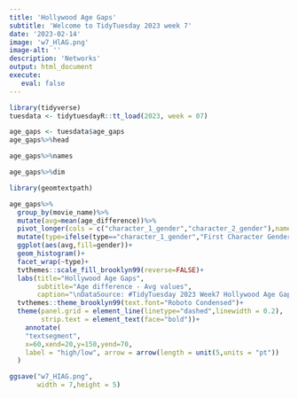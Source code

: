 ```yaml
---
title: 'Hollywood Age Gaps'
subtitle: 'Welcome to TidyTuesday 2023 week 7'
date: '2023-02-14'
image: 'w7_HlAG.png'
image-alt: ''
description: 'Networks'
output: html_document
execute: 
   eval: false
---
```

```r
library(tidyverse)
tuesdata <- tidytuesdayR::tt_load(2023, week = 07)
```


```r
age_gaps <- tuesdata$age_gaps
age_gaps%>%head
```

```r
age_gaps%>%names
```


```r
age_gaps%>%dim
```



```r

library(geomtextpath)

age_gaps%>%
  group_by(movie_name)%>%
  mutate(avg=mean(age_difference))%>%
  pivot_longer(cols = c("character_1_gender","character_2_gender"),names_to = "type",values_to = "gender") %>%
  mutate(type=ifelse(type=="character_1_gender","First Character Gender","Second Character Gender")) %>%
  ggplot(aes(avg,fill=gender))+
  geom_histogram()+
  facet_wrap(~type)+
  tvthemes::scale_fill_brooklyn99(reverse=FALSE)+
  labs(title="Hollywood Age Gaps",
       subtitle="Age difference - Avg values",
       caption="\nDataSource: #TidyTuesday 2023 Week7 Hollywood Age Gaps\nDataViz: Federica Gazzelloni #30DayChartChallenge 2023 Day9 - high/low\n",x="",y="Count")+
  tvthemes::theme_brooklyn99(text.font="Roboto Condensed")+
  theme(panel.grid = element_line(linetype="dashed",linewidth = 0.2),
        strip.text = element_text(face="bold"))+
    annotate(
    "textsegment",
    x=60,xend=20,y=150,yend=70, 
    label = "high/low", arrow = arrow(length = unit(5,units = "pt"))
  )

```

```r
ggsave("w7_HIAG.png",
       width = 7,height = 5)
```





